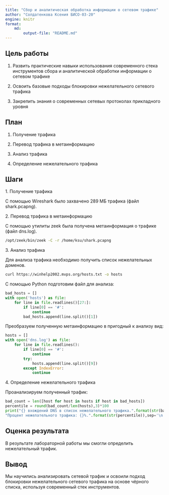 ```yaml
---
title: "Сбор и аналитическая обработка информации о сетевом трафике"
author: "Солдатенкова Ксения БИСО-03-20"
engine: knitr
format:
    md:
        output-file: "README.md"
---
```


## Цель работы

1. Развить практические навыки использования современного стека инструментов сбора и аналитической обработки информации о сетевом трафике

2. Освоить базовые подходы блокировки нежелательного сетевого трафика

3. Закрепить знания о современных сетевых протоколах прикладного уровня

## План

1. Получение трафика

2. Перевод трафика в метаинформацию

3. Анализ трафика

4. Определение нежелательного трафика

## Шаги

1\. Получение трафика 

С помощью Wireshark было захвачено 289 МБ трафика (файл shark.pcapng).


2\. Перевод трафика в метаинформацию 

С помощью утилиты zeek была получена метаинформация о трафике (файл dns.log).

```bash
/opt/zeek/bin/zeek -C -r /home/ksu/shark.pcapng
```

3\. Анализ трафика

Для анализа трафика необходимо получить список нежелательных доменов.

```bash
curl https://winhelp2002.mvps.org/hosts.txt -o hosts
```

С помощью Python подготовим файл для анализа:

```python
bad_hosts = []
with open('hosts') as file:
    for line in file.readlines()[27:]:
        if line[0] == '#':
            continue
        bad_hosts.append(line.split()[1])
```

Преобразуем полученную метаинформацию в пригодный к анализу вид:

```python
hosts = []
with open('dns.log') as file:
    for line in file.readlines():
        if line[0] == '#':
            continue
        try:
            hosts.append(line.split()[9])
        except IndexError:
            continue
```

4\. Определение нежелательного трафика

Проанализируем полученный трафик:

```python
bad_count = len([host for host in hosts if host in bad_hosts])
percentile = round(bad_count/len(hosts),3)*100
print("{} вхождений DNS в список нежелательного трафика.".format(str(bad_count)),
"Процент нежелательного трафика: {}%.".format(str(percentile)),sep='\n')
```

## Оценка результата

В результате лабораторной работы мы смогли определить нежелательный трафик.

## Вывод

Мы научились анализировать сетевой трафик и освоили подход блокировки нежелательного сетевого трафика на основе чёрного списка, используя современный стек инструментов.
